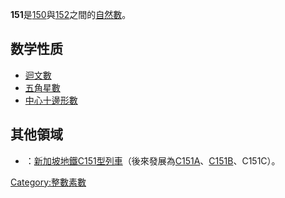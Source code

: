 {{noteTA|G1=Math}}
{{整数
| 质因数分解 = [[素数|質數]]
| 罗马数字 = CLI
}}
'''151'''是[[150|150]]與[[152|152]]之間的[[自然数|自然數]]。

== 数学性质 ==
{{數字性質|use math=yes|print black list=虧數,不尋常數
|質數=*{{{orderstr}}}{{{property}}}{{{releatedstr}}}。
|孿生質數=**第12对{{{property}}}，為{{{value}}}。
** 第11個[[幸运素数|幸运素数]]
}}
*[[迴文數|迴文數]]
*[[五角星數|五角星數]]
*[[中心多邊形數|中心十邊形數]]

==其他領域==
*{{SIN}}：[[新加坡地鐵|新加坡地鐵]][[川崎重工業C151電力動車組|C151型列車]]（後來發展為[[川崎重工-南車四方C151A型電動車組|C151A]]、[[川崎重工-南車四方C151B電力動車組|C151B]]、C151C）。
{{數小作品}}

[[Category:整數素數|Category:整數素數]]
